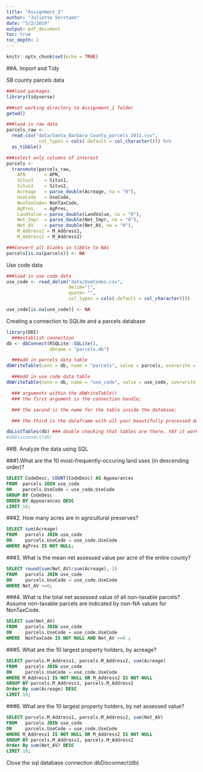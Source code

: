 ```yaml
---
title: "Assignment_2"
author: "Juliette Verstaen"
date: "5/2/2019"
output: pdf_document
toc: true
toc_depth: 2
---
```


```r
knitr::opts_chunk$set(echo = TRUE)
```

##A. Import and Tidy

SB county parcels data
```r
###load packages
library(tidyverse)

###set working directory to Assignment_1 folder
getwd()

###load in raw data
parcels_raw <- 
  read_csv("data/Santa_Barbara_County_parcels_2011.csv", 
            col_types = cols(.default = col_character())) %>%
  as_tibble()

###select only columns of interest
parcels <-
  transmute(parcels_raw,
    APN       = APN,
    Situs1    = Situs1,
    Situs2    = Situs2,
    Acreage   = parse_double(Acreage, na = "0"),
    UseCode   = UseCode,
    NonTaxCode= NonTaxCode,
    AgPres    = AgPres,
    LandValue = parse_double(LandValue, na = "0"),
    Net_Impr  = parse_double(Net_Impr, na = "0"),
    Net_AV    = parse_double(Net_AV, na = "0"),
    M_Address1 = M_Address1,
    M_Address2 = M_Address2)

###Convert all blanks in tibble to NAs    
parcels[is.na(parcels)] <- NA
```

Use code data
```r
###load in use code data
use_code <- read_delim("data/UseCodes.csv", 
                       delim="|", 
                       quote= "", 
                       col_types = cols(.default = col_character()))

use_code[is.na(use_code)] <- NA
```


Creating a connection to SQLite and a parcels database
```r
library(DBI)
  ###establish connection
db <- dbConnect(RSQLite::SQLite(), 
                dbname = "parcels.db")

  ###add in parcels data table
dbWriteTable(conn = db, name = "parcels", value = parcels, overwrite = TRUE)

  ###add in use code data table
dbWriteTable(conn = db, name = "use_code", value = use_code, overwrite = TRUE)

  ### arguments within the dbWriteTable()
  ### the first argument is the connection handle;

  ### the second is the name for the table inside the database; 

  ### the third is the dataframe with all your beautifully processed data.

dbListTables(db) ### double checking that tables are there. YAY it works
#dbDisconnect(db)
```

##B. Analyze the data using SQL

###1.What are the 10 most-frequently-occuring land uses (in descending order)?
```sql

SELECT CodeDesc, COUNT(CodeDesc) AS Appearances
FROM  parcels JOIN use_code 
ON    parcels.UseCode = use_code.UseCode
GROUP BY CodeDesc  
ORDER BY Appearances DESC
LIMIT 10;

```



###2. How many acres are in agricultural preserves?
```sql

SELECT sum(Acreage)
FROM   parcels JOIN use_code
ON     parcels.UseCode = use_code.UseCode
WHERE AgPres IS NOT NULL;

```


###3. What is the mean net assessed value per acre of the entire county?

```sql

SELECT round(sum(Net_AV)/sum(Acreage), 2)
FROM   parcels JOIN use_code
ON     parcels.UseCode = use_code.UseCode
WHERE Net_AV >=0;

```


###4. What is the total net assessed value of all non-taxable parcels?
   Assume non-taxable parcels are indicated by non-NA values for NonTaxCode.
```sql

SELECT sum(Net_AV)
FROM   parcels JOIN use_code
ON     parcels.UseCode = use_code.UseCode
WHERE  NonTaxCode IS NOT NULL AND Net_AV >=0 ;

```


###5. What are the 10 largest property holders, by acreage?

```sql

SELECT parcels.M_Address1, parcels.M_Address2, sum(Acreage)
FROM   parcels JOIN use_code
ON     parcels.UseCode = use_code.UseCode
WHERE M_Address1 IS NOT NULL OR M_Address2 IS NOT NULL
GROUP BY parcels.M_Address1, parcels.M_Address2
Order By sum(Acreage) DESC
LIMIT 10;

```

###6. What are the 10 largest property holders, by net assessed value?
```sql

SELECT parcels.M_Address1, parcels.M_Address2, sum(Net_AV)
FROM   parcels JOIN use_code
ON     parcels.UseCode = use_code.UseCode
WHERE M_Address1 IS NOT NULL OR M_Address2 IS NOT NULL
GROUP BY parcels.M_Address1, parcels.M_Address2
Order By sum(Net_AV) DESC
LIMIT 10;

```

Close the sql database connection
dbDisconnect(db)







